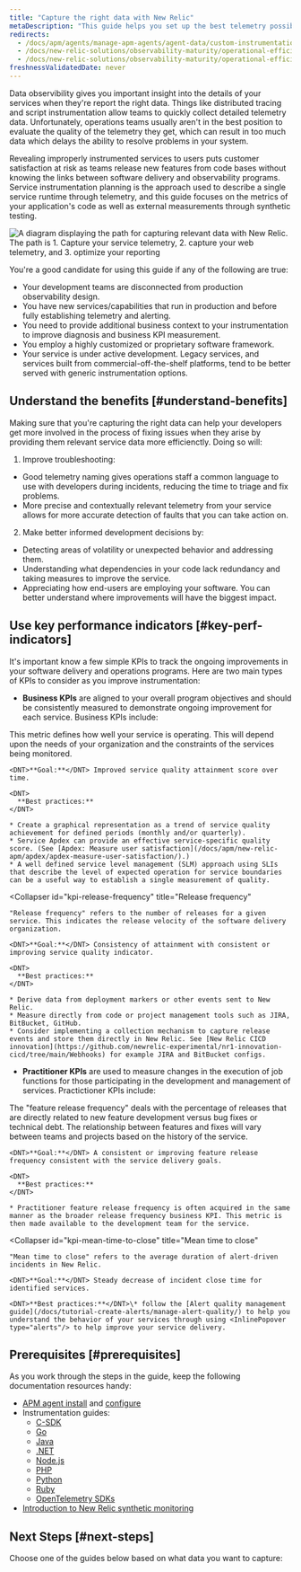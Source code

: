 ```yaml
---
title: "Capture the right data with New Relic" 
metaDescription: "This guide helps you set up the best telemetry possible to describe the runtime operation of your services."
redirects:
  - /docs/apm/agents/manage-apm-agents/agent-data/custom-instrumentation
  - /docs/new-relic-solutions/observability-maturity/operational-efficiency/sc-implementation-guide
  - /docs/new-relic-solutions/observability-maturity/operational-efficiency/service-characterization-optimize-telemetry-data-guide/
freshnessValidatedDate: never
---
```


Data observibility gives you important insight into the details of your services when they're report the right data. Things like distributed tracing and script instrumentation allow teams to quickly collect detailed telemetry data. Unfortunately, operations teams usually aren't in the best position to evaluate the quality of the telemetry they get, which can result in too much data which delays the ability to resolve problems in your system.

Revealing improperly instrumented services to users puts customer satisfaction at risk as teams release new features from code bases without knowing the links between software delivery and observability programs. Service instrumentation planning is the approach used to describe a single service runtime through telemetry, and this guide focuses on the metrics of your application's code as well as external measurements through synthetic testing.

<img
  title="Capture the right data"
  alt="A diagram displaying the path for capturing relevant data with New Relic. The path is 1. Capture your service telemetry, 2. capture your web telemetry, and 3. optimize your reporting"
  src="/images/capture_diagram_data-reporting-optimization-path.webp"
/>

You're a good candidate for using this guide if any of the following are true:

* Your development teams are disconnected from production observability design.
* You have new services/capabilities that run in production and before fully establishing telemetry and alerting.
* You need to provide additional business context to your instrumentation to improve diagnosis and business KPI measurement.
* You employ a highly customized or proprietary software framework.
* Your service is under active development. Legacy services, and services built from commercial-off-the-shelf platforms, tend to be better served with generic instrumentation options.

## Understand the benefits [#understand-benefits]

Making sure that you're capturing the right data can help your developers get more involved in the process of fixing issues when they arise by providing them relevant service data more efficienctly. Doing so will:

1. Improve troubleshooting:

* Good telemetry naming gives operations staff a common language to use with developers during incidents, reducing the time to triage and fix problems.
* More precise and contextually relevant telemetry from your service allows for more accurate detection of faults that you can take action on.

2. Make better informed development decisions by:

* Detecting areas of volatility or unexpected behavior and addressing them.
* Understanding what dependencies in your code lack redundancy and taking measures to improve the service.
* Appreciating how end-users are employing your software. You can better understand where improvements will have the biggest impact.

## Use key performance indicators [#key-perf-indicators]

It's important know a few simple KPIs to track the ongoing improvements in your software delivery and operations programs. Here are two main types of KPIs to consider as you improve instrumentation:

* <DNT>**Business KPIs**</DNT> are aligned to your overall program objectives and should be consistently measured to demonstrate ongoing improvement for each service. Business KPIs include:

<CollapserGroup>
  <Collapser
    id="kpi-service-quality"
    title="Service quality"
  >
    This metric defines how well your service is operating. This will depend upon the needs of your organization and the constraints of the services being monitored.

    <DNT>**Goal:**</DNT> Improved service quality attainment score over time.

    <DNT>
      **Best practices:**
    </DNT>

    * Create a graphical representation as a trend of service quality achievement for defined periods (monthly and/or quarterly).
    * Service Apdex can provide an effective service-specific quality score. (See [Apdex: Measure user satisfaction](/docs/apm/new-relic-apm/apdex/apdex-measure-user-satisfaction/).)
    * A well defined service level management (SLM) approach using SLIs that describe the level of expected operation for service boundaries can be a useful way to establish a single measurement of quality.
  </Collapser>

  <Collapser
    id="kpi-release-frequency"
    title="Release frequency"
  >
    "Release frequency" refers to the number of releases for a given service. This indicates the release velocity of the software delivery organization.

    <DNT>**Goal:**</DNT> Consistency of attainment with consistent or improving service quality indicator.

    <DNT>
      **Best practices:**
    </DNT>

    * Derive data from deployment markers or other events sent to New Relic.
    * Measure directly from code or project management tools such as JIRA, BitBucket, GitHub.
    * Consider implementing a collection mechanism to capture release events and store them directly in New Relic. See [New Relic CICD innovation](https://github.com/newrelic-experimental/nr1-innovation-cicd/tree/main/Webhooks) for example JIRA and BitBucket configs.
  </Collapser>
</CollapserGroup>

* <DNT>**Practitioner KPIs**</DNT> are used to measure changes in the execution of job functions for those participating in the development and management of services. Practictioner KPIs include:

<CollapserGroup>
  <Collapser
    id="kpi-feature-release-frequency"
    title="Feature release frequency"
  >
    The "feature release frequency" deals with the percentage of releases that are directly related to new feature development versus bug fixes or technical debt. The relationship between features and fixes will vary between teams and projects based on the history of the service.

    <DNT>**Goal:**</DNT> A consistent or improving feature release frequency consistent with the service delivery goals.

    <DNT>
      **Best practices:**
    </DNT>

    * Practitioner feature release frequency is often acquired in the same manner as the broader release frequency business KPI. This metric is then made available to the development team for the service.
  </Collapser>

  <Collapser
    id="kpi-mean-time-to-close"
    title="Mean time to close"
  >
    "Mean time to close" refers to the average duration of alert-driven incidents in New Relic.

    <DNT>**Goal:**</DNT> Steady decrease of incident close time for identified services.

    <DNT>**Best practices:**</DNT>\* follow the [Alert quality management guide](/docs/tutorial-create-alerts/manage-alert-quality/) to help you understand the behavior of your services through using <InlinePopover type="alerts"/> to help improve your service delivery.
  </Collapser>
</CollapserGroup>

## Prerequisites [#prerequisites]

As you work through the steps in the guide, keep the following documentation resources handy:

* [APM agent install](/docs/new-relic-one/install-configure/install-new-relic/#apm-install) and [configure](/docs/new-relic-one/install-configure/configure-new-relic-agents)
* Instrumentation guides:
  * [C-SDK](/docs/apm/agents/c-sdk/instrumentation/instrument-your-app-c-sdk)
  * [Go](/docs/apm/agents/go-agent/instrumentation)
  * [Java](/docs/apm/agents/java-agent/custom-instrumentation/java-custom-instrumentation)
  * [.NET](/docs/apm/agents/net-agent/custom-instrumentation/introduction-net-custom-instrumentation)
  * [Node.js](/docs/apm/agents/nodejs-agent/extend-your-instrumentation/nodejs-custom-instrumentation)
  * [PHP](/docs/apm/agents/php-agent/php-agent-api/)
  * [Python](/docs/apm/agents/python-agent/custom-instrumentation/python-custom-instrumentation/)
  * [Ruby](/docs/apm/agents/ruby-agent/api-guides/ruby-custom-instrumentation/)
  * [OpenTelemetry SDKs](https://opensource.newrelic.com/projects/open-telemetry)
* [Introduction to New Relic synthetic monitoring](/docs/synthetics/)

## Next Steps [#next-steps]

Choose one of the guides below based on what data you want to capture:

<DocTiles>
  <DocTile
    title="Capture service telemetry"
    path="/docs/tutorial-reporting-data/capture-service-telemetry/"
  />

  <DocTile
    title="Capture web telemetry"
    path="/docs/tutorial-reporting-data/capture-web-telemetry/"
  />
</DocTiles>
